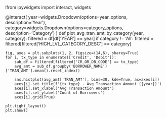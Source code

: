 lfrom ipywidgets import interact, widgets

@interact(
    year=widgets.Dropdown(options=year_options, description='Year'),
    category=widgets.Dropdown(options=category_options, description='Category')
)
def plot_avg_tran_amt_by_category(year, category):
    filtered = df[df['YEAR'] == year]
    if category != 'All':
        filtered = filtered[filtered['HIGH_LVL_CATEGORY_DESC'] == category]

    fig, axes = plt.subplots(1, 2, figsize=(14,6), sharey=True)
    for i, tx_type in enumerate(['Credit', 'Debit']):
        sub_df = filtered[filtered['CR_OR_DB_CODE'] == tx_type]
        avg_amt = sub_df.groupby('BORROWER_NAME')['TRAN_AMT'].mean().reset_index()

        sns.histplot(avg_amt['TRAN_AMT'], bins=30, kde=True, ax=axes[i])
        axes[i].set_title(f'{tx_type} - Avg Transaction Amount ({year})')
        axes[i].set_xlabel('Avg Transaction Amount')
        axes[i].set_ylabel('Count of Borrowers')
        axes[i].grid(True)

    plt.tight_layout()
    plt.show()